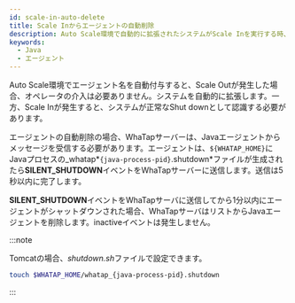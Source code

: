 ```yaml
---
id: scale-in-auto-delete
title: Scale Inからエージェントの自動削除
description: Auto Scale環境で自動的に拡張されたシステムがScale Inを実行する時、Javaエージェントを自動削除する方法を案内します。エージェントは、特定のファイルを作成してSILENT_SHUTDOWNイベントをサーバーに送信し、これによってエージェントが自動的に一覧から削除されます。このプロセスにより、システムの自動縮小時点に合わせてエージェント管理が容易になり、運用者の追加介入なしにリソースを効率的に管理できます。
keywords:
  - Java
  - エージェント
---
```


Auto Scale環境でエージェント名を自動付与すると、Scale Outが発生した場合、オペレータの介入は必要ありません。システムを自動的に拡張します。一方、Scale Inが発生すると、システムが正常なShut downとして認識する必要があります。

エージェントの自動削除の場合、WhaTapサーバーは、Javaエージェントからメッセージを受信する必要があります。エージェントは、`${WHATAP_HOME}`にJavaプロセスの_whatap*`{java-process-pid}`.shutdown*ファイルが生成されたら**SILENT_SHUTDOWN**イベントをWhaTapサーバーに送信します。送信は5秒以内に完了します。

**SILENT_SHUTDOWN**イベントをWhaTapサーバに送信してから1分以内にエージェントがシャットダウンされた場合、WhaTapサーバはリストからJavaエージェントを削除します。inactiveイベントは発生しません。

:::note

Tomcatの場合、*shutdown.sh*ファイルで設定できます。

```bash title=$TOMCAT_HOME/bin/shutdown.sh
touch $WHATAP_HOME/whatap_{java-process-pid}.shutdown
```

:::
